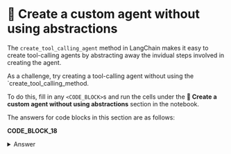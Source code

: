 # 🦸 Create a custom agent without using abstractions

The `create_tool_calling_agent` method in LangChain makes it easy to create tool-calling agents by abstracting away the invidual steps involved in creating the agent.

As a challenge, try creating a tool-calling agent without using the `create_tool_calling_method.

To do this, fill in any `<CODE_BLOCK>`s and run the cells under the **🦸 Create a custom agent without using abstractions** section in the notebook.

The answers for code blocks in this section are as follows:

**CODE_BLOCK_18**

<details>
<summary>Answer</summary>
<div>
```python
prompt = ChatPromptTemplate.from_messages(
    [
        ("system", system_message),
        ("human", "{input}"),
        MessagesPlaceholder("agent_scratchpad"),
    ]
)

llm_with_tools = llm.bind_tools(tools)

agent = (
    RunnablePassthrough.assign(
        agent_scratchpad=lambda x: format_to_tool_messages(x["intermediate_steps"])
    )
    | prompt
    | llm_with_tools
    | ToolsAgentOutputParser()
)

agent_executor = AgentExecutor(
    agent=agent, tools=tools, verbose=True, handle_parsing_errors=True
)
```
</div>
</details>